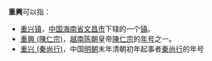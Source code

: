 '''重興'''可以指：
* [[重兴镇|重兴镇]]，[[中华人民共和国|中国]][[海南省|海南省]][[文昌市|文昌市]]下辖的一个[[镇|镇]]。
* [[重興_(陳仁宗)|重興 (陳仁宗)]]，[[越南|越南]][[陈朝|陈朝]]皇帝[[陳仁宗|陳仁宗]]的[[年号|年号]]之一。
* [[重兴_(秦尚行)|重兴 (秦尚行)]]，中国[[明朝|明朝]]末年清朝初年起事者[[秦尚行|秦尚行]]的年号
{{disambig|Cat=二字亞洲相關消歧義}}